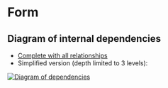 
<Meta title="Develop/Packages/Color" />

# Form

## Diagram of internal dependencies

* [Complete with all relationships](./images/depcruise-extended-genesys-ui-color.svg)
* Simplified version (depth limited to 3 levels):

[![Diagram of dependencies](./images/depcruise-simple-genesys-ui-color.svg)](./images/depcruise-simple-genesys-ui-color.svg)
